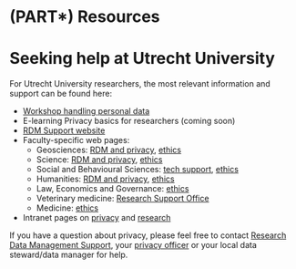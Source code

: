 # (PART\*) Resources {-} 

# Seeking help at Utrecht University {#seeking-help}
For Utrecht University researchers, the most relevant information and support 
can be found here:

<ul>
  <li>[Workshop handling personal data](https://www.uu.nl/en/research/research-data-management/training-workshops/handling-personal-data-in-research){target="_blank"}</li>
  <li>E-learning Privacy basics for researchers (coming soon)</li>
  <li>[RDM Support website](https://www.uu.nl/rdm){target="_blank"}</li>
  <li>Faculty-specific web pages:<ul>
    <li>Geosciences: [RDM and privacy](https://geo-data-support.sites.uu.nl/){target="_blank"},
    [ethics](https://sciencegeo-erb.sites.uu.nl/){target="_blank"}</li>
    <li>Science: [RDM and privacy](https://science-data-support.sites.uu.nl/){target="_blank"},
    [ethics](https://sciencegeo-erb.sites.uu.nl/){target="_blank"}</li>
    <li>Social and Behavioural Sciences: [tech support](https://techsupport.fss.uu.nl/){target="_blank"},
    [ethics](https://ferb.sites.uu.nl/){target="_blank"}</li>
    <li>Humanities: [RDM and privacy](https://cdh.uu.nl/research/data-management-privacy/){target="_blank"},
    [ethics](https://fetc-gw.wp.hum.uu.nl/){target="_blank"}</li>
    <li>Law, Economics and Governance: [ethics](https://intranet.uu.nl/en/knowledgebase/facultys-ethical-review-committee){target="_blank"}</li>
    <li>Veterinary medicine: [Research Support Office](https://www.uu.nl/en/node/589/onderzoeksbureauresearch-support-office){target="_blank"}</li>
    <li>Medicine: [ethics](https://www.metc-utrecht.nl/en/){target="_blank"}</li>
    </ul>
  <li>Intranet pages on [privacy](https://intranet.uu.nl/en/knowledge-base/privacy-at-uu){target="_blank"} and
  [research](https://intranet.uu.nl/en/knowledgebase/research){target="_blank"}</li>
</ul>

If you have a question about privacy, please feel free to contact 
[Research Data Management Support](https://www.uu.nl/en/research/research-data-management/contact-us){target="_blank"}, 
your [privacy officer](https://intranet.uu.nl/en/knowledgebase/privacyofficers){target="_blank"} 
or your local data steward/data manager for help.